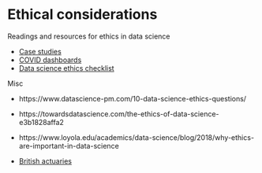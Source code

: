 
# Ethical considerations

Readings and resources for ethics in data science 

* [Case studies](https://www.oreilly.com/content/case-studies-in-data-ethics/)
* [COVID dashboards](https://www.sciencedirect.com/science/article/pii/S2666389920300866)
* [Data science ethics checklist](https://deon.drivendata.org/#data-science-ethics-checklist)

Misc

* https://www.datascience-pm.com/10-data-science-ethics-questions/
* https://towardsdatascience.com/the-ethics-of-data-science-e3b1828affa2

* https://www.loyola.edu/academics/data-science/blog/2018/why-ethics-are-important-in-data-science
* [British actuaries](https://www.actuaries.org.uk/system/files/field/document/An%20Ethical%20Charter%20for%20Date%20Science%20WEB%20FINAL.PDF)


